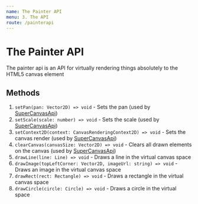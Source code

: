 ```yaml
---
name: The Painter API
menu: 3. The API
route: /painterapi
---
```


# The Painter API

The painter api is an API for virtually rendering things absolutely to the HTML5 canvas element

## Methods

1. `setPan(pan: Vector2D) => void` - Sets the pan (used by [SuperCanvasApi](/supercanvasapi))
2. `setScale(scale: number) => void` - Sets the scale (used by [SuperCanvasApi](/supercanvasapi))
3. `setContext2D(context: CanvasRenderingContext2D) => void` - Sets the canvas render (used by [SuperCanvasApi](/supercanvasapi))
4. `clearCanvas(canvasSize: Vector2D) => void` - Clears all drawn elements on the canvas (used by [SuperCanvasApi](/supercanvasapi))
5. `drawLine(line: Line) => void` - Draws a line in the virtual canvas space
6. `drawImage(topLeftCorner: Vector2D, imageUrl: string) => void` - Draws an image in the virtual canvas space
7. `drawRect(rect: Rectangle) => void` - Draws a rectangle in the virtual canvas space
8. `drawCircle(circle: Circle) => void` - Draws a circle in the virtual space
